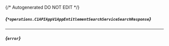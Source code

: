 {/* Autogenerated DO NOT EDIT  */}

##### *{`*operations.C1APIAppV1AppEntitlementSearchServiceSearchResponse`}*

<Collapsible defaultOpen openLabel={Labels.showProperties} closeLabel={Labels.hideProperties}>
  <C1APIAppV1AppEntitlementSearchServiceSearchResponse />
</Collapsible>


---
##### *{`error`}*


